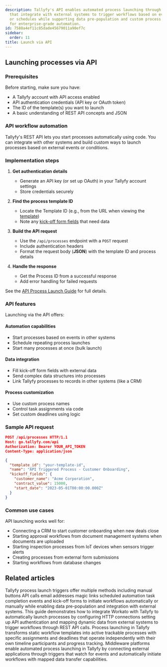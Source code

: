 ```yaml
---
description: Tallyfy's API enables automated process launching through REST endpoints
  that integrate with external systems to trigger workflows based on events conditions
  or schedules while supporting data pre-population and custom process parameters
  for enterprise-grade automation.
id: 7588a4ef11c85dade45679011a90ef7c
sidebar:
  order: 11
title: Launch via API
---
```


## Launching processes via API

### Prerequisites

Before starting, make sure you have:
- A Tallyfy account with API access enabled
- API authentication credentials (API key or OAuth token)
- The ID of the template(s) you want to launch
- A basic understanding of REST API concepts and JSON

### API workflow automation

Tallyfy's REST API lets you start processes automatically using code. You can integrate with other systems and build custom ways to launch processes based on external events or conditions.

### Implementation steps

1. **Get authentication details**
   - Generate an API key (or set up OAuth) in your Tallyfy account settings
   - Store credentials securely

2. **Find the process template ID**
   - Locate the Template ID (e.g., from the URL when viewing the [template](/products/pro/documenting/templates/))
   - Note any [kick-off form fields](/products/pro/launching/triggers/kick-off-forms/) that need data

3. **Build the API request**
   - Use the `/api/processes` endpoint with a `POST` request
   - Include authentication headers
   - Format the request body (**JSON**) with the template ID and process details

4. **Handle the response**
   - Get the Process ID from a successful response
   - Add error handling for failed requests

See the [API Process Launch Guide](/products/pro/integrations/open-api/code-samples/processes/launch-process) for full details.

### API features

Launching via the API offers:

#### Automation capabilities
- Start processes based on events in other systems
- Schedule repeating process launches
- Start many processes at once (bulk launch)

#### Data integration
- Fill kick-off form fields with external data
- Send complex data structures into processes
- Link Tallyfy processes to records in other systems (like a CRM)

#### Process customization
- Use custom process names
- Control task assignments via code
- Set custom deadlines using logic

### Sample API request

```json
POST /api/processes HTTP/1.1
Host: go.tallyfy.com/api
Authorization: Bearer YOUR_API_TOKEN
Content-Type: application/json

{
  "template_id": "your-template-id",
  "name": "API Triggered Process - Customer Onboarding",
  "kickoff_fields": {
    "customer_name": "Acme Corporation",
    "contract_value": 15000,
    "start_date": "2023-05-01T00:00:00.000Z"
  }
}
```

### Common use cases

API launching works well for:
- Connecting a CRM to start customer onboarding when new deals close
- Starting approval workflows from document management systems when documents are uploaded
- Starting inspection processes from IoT devices when sensors trigger alerts
- Creating processes from external form submissions
- Starting workflows from database changes


## Related articles
<CardGrid>
<LinkTitleCard header="<b>Launching > Triggers</b>" href="/products/pro/launching/triggers/" > Tallyfy process launch triggers offer multiple methods including manual buttons API calls email addresses magic links scheduled automation task completion events and kick-off forms to initiate workflows automatically or manually while enabling data pre-population and integration with external systems. </LinkTitleCard>
<LinkTitleCard header="<b>Workato > Launch Tallyfy processes from Workato</b>" href="/products/pro/integrations/middleware/workato/how-to-launch-tallyfy-processes-from-workato/" > This guide demonstrates how to integrate Workato with Tallyfy to automatically launch processes by configuring HTTP connections setting up API authentication and mapping dynamic data from external systems to trigger workflows through REST API calls. </LinkTitleCard>
<LinkTitleCard header="<b>Pro > Launching</b>" href="/products/pro/launching/" > Process launching in Tallyfy transforms static workflow templates into active trackable processes with specific assignments and deadlines that operate independently with their own timeline participants and progress tracking. </LinkTitleCard>
<LinkTitleCard header="<b>Triggers > Launch via middleware</b>" href="/products/pro/launching/triggers/via-middleware/" > Middleware platforms enable automated process launching in Tallyfy by connecting external applications through triggers that watch for events and automatically initiate workflows with mapped data transfer capabilities. </LinkTitleCard>
</CardGrid>